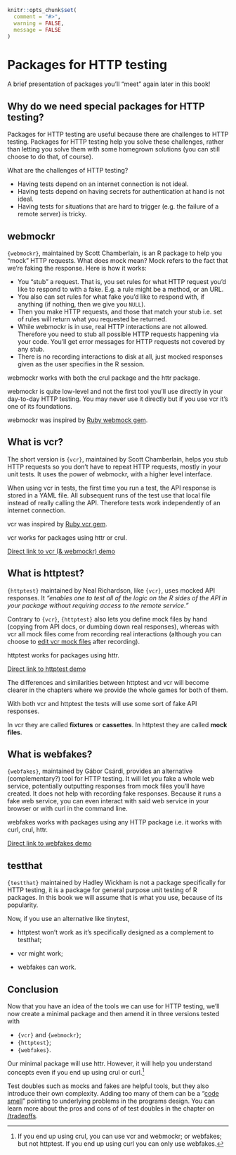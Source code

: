 ```r
knitr::opts_chunk$set(
  comment = "#>",
  warning = FALSE,
  message = FALSE
)
```

# Packages for HTTP testing {#pkgs-testing-chapter}

A brief presentation of packages you'll "meet" again later in this book!

## Why do we need special packages for HTTP testing?

Packages for HTTP testing are useful because there are challenges to HTTP testing.
Packages for HTTP testing help you solve these challenges, rather than letting you solve them with some homegrown solutions (you can still choose to do that, of course).

What are the challenges of HTTP testing?

* Having tests depend on an internet connection is not ideal.
* Having tests depend on having secrets for authentication at hand is not ideal.
* Having tests for situations that are hard to trigger (e.g. the failure of a remote server) is tricky.

## webmockr

`{webmockr}`, maintained by Scott Chamberlain, is an R package to help you "mock" HTTP requests. What does mock mean? Mock refers to the fact that we're faking the response. Here is how it works:

* You "stub" a request. That is, you set rules for what HTTP request you'd like to respond to with a fake. E.g. a rule might be a method, or an URL.
* You also can set rules for what fake you'd like to respond with, if anything (if nothing, then we give you `NULL`).
* Then you make HTTP requests, and those that match your stub i.e. set of rules will return what you requested be returned.
* While webmockr is in use, real HTTP interactions are not allowed. Therefore you need to stub all possible HTTP requests happening via your code. You'll get error messages for HTTP requests not covered by any stub.
* There is no recording interactions to disk at all, just mocked responses given as the user specifies in the R session.

webmockr works with both the crul package and the httr package.

webmockr is quite low-level and not the first tool you'll use directly in your day-to-day HTTP testing.
You may never use it directly but if you use vcr it's one of its foundations.

webmockr was inspired by [Ruby webmock gem](https://github.com/bblimke/webmock).

## What is vcr? {#what-vcr}

The short version is `{vcr}`, maintained by Scott Chamberlain, helps you stub HTTP requests so you don't have to repeat HTTP requests, mostly in your unit tests.
It uses the power of webmockr, with a higher level interface.

When using vcr in tests, the first time you run a test, the API response is stored in a YAML file.
All subsequent runs of the test use that local file instead of really calling the API.
Therefore tests work independently of an internet connection.

vcr was inspired by [Ruby vcr gem](https://relishapp.com/vcr/vcr/docs).

vcr works for packages using httr or crul.

::: {.alert .alert-dismissible .alert-info} 
[Direct link to vcr (& webmockr) demo](#vcr)
:::

## What is httptest?

`{httptest}` maintained by Neal Richardson, like `{vcr}`, uses mocked API responses.
It _"enables one to test all of the logic on the R sides of the API in your package without requiring access to the remote service."_

Contrary to `{vcr}`, `{httptest}` also lets you define mock files by hand (copying from API docs, or dumbing down real responses), whereas with vcr all mock files come from recording real interactions (although you can choose to [edit vcr mock files](https://docs.ropensci.org/vcr/articles/cassette-manual-editing.html) after recording).

httptest works for packages using httr.

::: {.alert .alert-dismissible .alert-info} 
[Direct link to httptest demo](#httptest)
:::

The differences and similarities between httptest and vcr will become clearer in the chapters where we provide the whole games for both of them.

::: {.alert .alert-dismissible .alert-primary} 
With both vcr and httptest the tests will use some sort of fake API responses.

In vcr they are called **fixtures** or **cassettes**.
In httptest they are called **mock files**.
:::

## What is webfakes?

`{webfakes}`, maintained by Gábor Csárdi, provides an alternative (complementary?) tool for HTTP testing.
It will let you fake a whole web service, potentially outputting responses from mock files you'll have created.
It does not help with recording fake responses.
Because it runs a fake web service, you can even interact with said web service in your browser or with curl in the command line.

webfakes works with packages using any HTTP package i.e. it works with curl, crul, httr.

::: {.alert .alert-dismissible .alert-info} 
[Direct link to webfakes demo](#webfakes)
:::

## testthat 

`{testthat}` maintained by Hadley Wickham is not a package specifically for HTTP testing, it is a package for general purpose unit testing of R packages.
In this book we will assume that is what you use, because of its popularity.

Now, if you use an alternative like tinytest, 

* httptest won't work as it's specifically designed as a complement to testthat;

* vcr might work;

* webfakes can work.

## Conclusion

Now that you have an idea of the tools we can use for HTTP testing, we'll now create a minimal package and then amend it in three versions tested with

* `{vcr}` and `{webmockr}`;
* `{httptest}`;
* `{webfakes}`.

Our minimal package will use httr. However, it will help you understand concepts even if you end up using crul or curl.[^limits]

Test doubles such as mocks and fakes are helpful tools, but they also introduce their own complexity.
Adding too many of them can be a "[code smell](https://medium.com/javascript-scene/mocking-is-a-code-smell-944a70c90a6a)" pointing to underlying problems in the programs design.
You can learn more about the pros and cons of of test doubles in the chapter on [/tradeoffs]().

[^limits]:  If you end up using crul, you can use vcr and webmockr; or webfakes; but not httptest. If you end up using curl you can only use webfakes.

